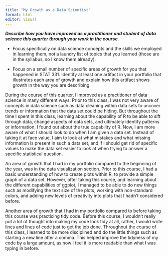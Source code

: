 ```yaml
---
title: "My Growth as a Data Scientist"
format: html
editor: visual
---
```


***Describe how you have improved as a practitioner and student of data science this quarter through your work in the course.***

-   Focus specifically on data science concepts and the skills we employed in learning them, not a laundry list of topics that you learned (those are in the syllabus, so I know them already).

-   Focus on a small number of specific areas of growth for you that happened in STAT 331. Identify at least one artifact in your portfolio that illustrates each area of growth and explain how this artifact shows growth in the way you are describing.

During the course of this quarter, I improved as a practitioner of data science in many different ways. Prior to this class, I was not very aware of concepts in data science such as data cleaning within data sets to uncover trends or information that the data set could be hiding. But throughout the time I spent in this class, learning about the capability of R to be able to sift through data, change aspects of data sets, and ultimately identify patterns or information, I found out about the true capability of R. Now, I am more aware of what I should look to do when I am given a data set. Instead of taking it at face value, I aim to look at what mistakes and what missing information is present in such a data set, and if I should get rid of specific values to make the data set easier to look at when trying to answer a specific statistical question.

An area of growth that I had in my portfolio compared to the beginning of the year, was in the data visualization section. Prior to this course, I had a basic understanding of how to create plots within R, to provide a simple graph of a data set. However, after taking this course, and learning about the different capabilities of ggplot, I managed to be able to do new things such as modifying the text size of the plots, working with non-standard colors, and adding new levels of creativity into plots that I hadn't considered before.

Another area of growth that I had in my portfolio compared to before taking this course was practicing tidy code. Before this course, I wouldn't really put a lot of thought into making my code look tidy at all, rather, I would write lines and lines of code just to get the job done. Throughout the course of this class, I learned to be more disciplined and do the little things such as starting a new line after a comma. This helped improve the tidyness of my code by a large amount, as now I feel it is more readable than what I was typing in before.
